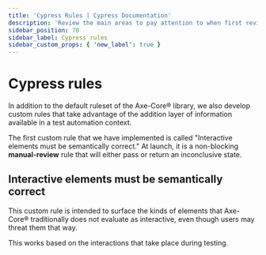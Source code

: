 ```yaml
---
title: 'Cypress Rules | Cypress Documentation'
description: 'Review the main areas to pay attention to when first reviewing an accessibility report for a Cypress run.'
sidebar_position: 70
sidebar_label: Cypress rules
sidebar_custom_props: { 'new_label': true }
---
```


<ProductHeading product="accessibility" />

# Cypress rules

In addition to the default ruleset of the Axe-Core® library, we also develop custom rules that take advantage of the addition layer of information available in a test automation context.

The first custom rule that we have implemented is called "Interactive elements must be semantically correct." At launch, it is a non-blocking **manual-review** rule that will either pass or return an inconclusive state.

## Interactive elements must be semantically correct

<DocsImage
  src="/img/accessibility/core-concepts/cypress-rule.png"
  width="60%"
  alt="A custom Cypress accessibility rule called 'Interactive elements must be semantically correct' has two failed elements displayed."
/>

This custom rule is intended to surface the kinds of elements that Axe-Core® traditionally does not evaluate as interactive, even though users may threat them that way.

This works based on the interactions that take place during testing.